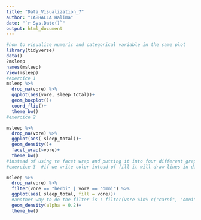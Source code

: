 ---
title: "Data_Visualization_7"
author: "LABHALLA Halima"
date: "`r Sys.Date()`"
output: html_document
---
```{r warning=FALSE, message=FALSE}
#how to visualize numeric and categorical variable in the same plot 
library(tidyverse)
data()
?msleep
names(msleep)
View(msleep)
#exercice 1
msleep %>% 
  drop_na(vore) %>% 
  ggplot(aes(vore, sleep_total))+
  geom_boxplot()+
  coord_flip()+
  theme_bw()
#exercice 2

msleep %>% 
  drop_na(vore) %>% 
  ggplot(aes( sleep_total))+
  geom_density()+
  facet_wrap(~vore)+
  theme_bw()
#instead of using te facet wrap and putting it into four different graphs , , im gonna layer the densities on top of each other and give them a color 
#exercice 3  #if we write color intead of fill it will draw lines in different colors  (this kind of graph is only useful when we've got few categorical variables)

msleep %>% 
  drop_na(vore) %>% 
  filter(vore == "herbi" | vore == "omni") %>% 
  ggplot(aes( sleep_total, fill = vore))+
  #another way to do the filter is : filter(vore %in% c("carni", "omni"))
  geom_density(alpha = 0.2)+
  theme_bw()


```


